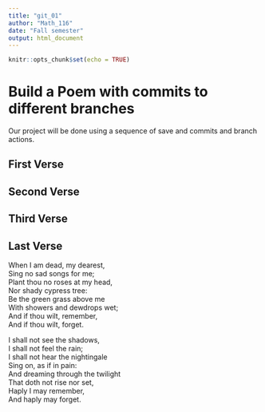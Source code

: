 ```yaml
---
title: "git_01"
author: "Math_116"
date: "Fall semester"
output: html_document
---
```


```r
knitr::opts_chunk$set(echo = TRUE)
```
# Build a Poem with commits to different branches
Our project will be done using a sequence of save and commits and branch actions.
<!-- Do not modify or change any text in "!--" bracketed areas such as this --- these are instructions to
you, if you change any of this the git program will notice it and compromise your git merging strategy !-->

## First Verse 
<!--Put the first five lines of a poem by Lewis Carrol in this section!-->

## Second Verse
<!--Put the first five lines of a poem by Robert Frost here!-->

## Third Verse
<!--Put the first two verses of The Walrus and the Carpenter here!-->

## Last Verse
<!--Put a short poem of your choice 8-20 lines,here!-->
When I am dead, my dearest,   
Sing no sad songs for me;   
Plant thou no roses at my head,   
Nor shady cypress tree:   
Be the green grass above me   
With showers and dewdrops wet;   
And if thou wilt, remember,   
And if thou wilt, forget.   

I shall not see the shadows,   
I shall not feel the rain;   
I shall not hear the nightingale   
Sing on, as if in pain:   
And dreaming through the twilight   
That doth not rise nor set,   
Haply I may remember,   
And haply may forget.   

